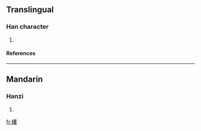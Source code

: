 ==Translingual==
===Han character===
{{Han char|rn=75|rad=木|as=22|sn=26|four=|canj=木十月女 (DJBV)}}
# {{defn|Han|sort=木22}}
====References====
{{Han ref|kx=0564.200|dkj=15977|dj=0953.270|hdz=21327.010|uh=6B1C|ud=27420}}

----
==Mandarin==
===Hanzi===
{{cmn-hanzi|pin=[[náng]] ([[nang2]])|wg=nang<sup>2</sup>}}
# {{defn|Mandarin}}

[[fr:欜]]